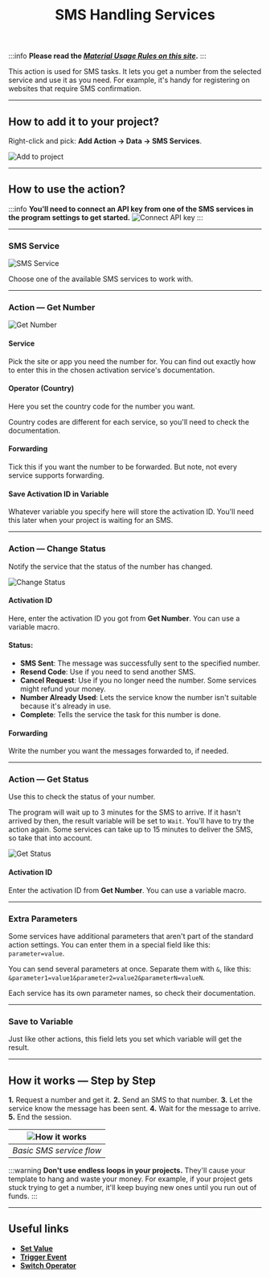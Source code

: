 ﻿---
sidebar_position: 3
title: SMS Handling Services
description: Receiving SMS messages to a dedicated number.
---
:::info **Please read the [*Material Usage Rules on this site*](../Disclaimer).**
:::

This action is used for SMS tasks. It lets you get a number from the selected service and use it as you need. For example, it's handy for registering on websites that require SMS confirmation.
_______________________________________________
## How to add it to your project?
Right-click and pick: **Add Action → Data → SMS Services**.

![Add to project](./assets/SMS_Services/SMS_Services_pic1.png)
_______________________________________________
## How to use the action?
:::info **You'll need to connect an API key from one of the SMS services in the program settings to get started.**
![Connect API key](./assets/SMS_Services/SMS_Services_pic2.png)
:::
_______________________________________________
### SMS Service
![SMS Service](./assets/SMS_Services/SMS_Services_pic3.png)

Choose one of the available SMS services to work with.
_______________________________________________
### Action — Get Number
![Get Number](./assets/SMS_Services/SMS_Services_pic4.png)

#### Service
Pick the site or app you need the number for. You can find out exactly how to enter this in the chosen activation service's documentation.

#### Operator (Country)
Here you set the country code for the number you want.

Country codes are different for each service, so you'll need to check the documentation.

#### Forwarding
Tick this if you want the number to be forwarded. But note, not every service supports forwarding.

#### Save Activation ID in Variable
Whatever variable you specify here will store the activation ID. You'll need this later when your project is waiting for an SMS.
_______________________________________________
### Action — Change Status
Notify the service that the status of the number has changed.

![Change Status](./assets/SMS_Services/SMS_Services_pic5.png)

#### Activation ID
Here, enter the activation ID you got from **Get Number**. You can use a variable macro.

#### Status:
- **SMS Sent**: The message was successfully sent to the specified number.
- **Resend Code**: Use if you need to send another SMS.
- **Cancel Request**: Use if you no longer need the number. Some services might refund your money.
- **Number Already Used**: Lets the service know the number isn't suitable because it's already in use.
- **Complete**: Tells the service the task for this number is done.

#### Forwarding
Write the number you want the messages forwarded to, if needed.
_______________________________________________
### Action — Get Status
Use this to check the status of your number.

The program will wait up to 3 minutes for the SMS to arrive. If it hasn't arrived by then, the result variable will be set to `Wait`. You'll have to try the action again. Some services can take up to 15 minutes to deliver the SMS, so take that into account.

![Get Status](./assets/SMS_Services/SMS_Services_pic6.png)

#### Activation ID
Enter the activation ID from **Get Number**. You can use a variable macro.
_______________________________________________
### Extra Parameters
Some services have additional parameters that aren't part of the standard action settings. You can enter them in a special field like this: `parameter=value`.

You can send several parameters at once. Separate them with `&`, like this: `&parameter1=value1&parameter2=value2&parameterN=valueN`.

Each service has its own parameter names, so check their documentation.
_______________________________________________
### Save to Variable
Just like other actions, this field lets you set which variable will get the result.
_______________________________________________
## How it works — Step by Step
**1.** Request a number and get it.
**2.** Send an SMS to that number.
**3.** Let the service know the message has been sent.
**4.** Wait for the message to arrive.
**5.** End the session.

| ![How it works](./assets/SMS_Services/SMS_Services_pic7.png)  |
|:--:|
| *Basic SMS service flow* |

:::warning **Don't use endless loops in your projects.**
They'll cause your template to hang and waste your money. For example, if your project gets stuck trying to get a number, it'll keep buying new ones until you run out of funds.
:::
_______________________________________________
## Useful links
- [**Set Value**](../Android/ProLite/SetValue)
- [**Trigger Event**](../Android/ProLite/RunEvent)
- [**Switch Operator**](../Project%20Editor/Logic/Switch)